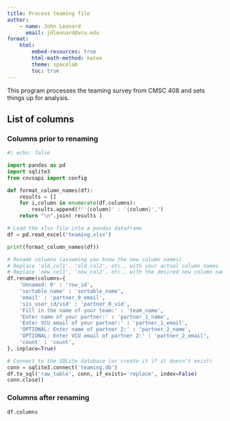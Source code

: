 ```yaml
---
title: Process teaming file
author:
    - name: John Leonard
      email: jdleonard@vcu.edu
format:
    html:
        embed-resources: true
        html-math-method: katex
        theme: spacelab
        toc: true
---
```


This program processes the teaming survey from CMSC 408 and
sets things up for analysis.

## List of columns 

### Columns prior to renaming
```python
#| echo: false

import pandas as pd
import sqlite3
from cnvsapi import config

def format_column_names(df):
    results = []
    for i,column in enumerate(df.columns):
        results.append(f"'{column}' : '{column}',")
    return "\n".join( results )

# Load the xlsx file into a pandas dataframe
df = pd.read_excel('teaming.xlsx')

print(format_column_names(df))

# Rename columns (assuming you know the new column names)
# Replace 'old_col1', 'old_col2', etc., with your actual column names
# Replace 'new_col1', 'new_col2', etc., with the desired new column names
df.rename(columns={
    'Unnamed: 0' : 'row_id',
    'sortable_name' : 'sortable_name',
    'email' : 'partner_0_email',
    'sis_user_id/vid' : 'partner_0_vid',
    'Fill in the name of your team:' : 'team_name',
    'Enter name of your partner:' : 'partner_1_name',
    'Enter VCU email of your partner:' : 'partner_1_email',
    'OPTIONAL: Enter name of partner 2:' : 'partner_2_name',
    'OPTIONAL: Enter VCU email of partner 2:' : 'partner_2_email',
    'count' : 'count',
}, inplace=True)

# Connect to the SQLite database (or create it if it doesn't exist)
conn = sqlite3.connect('teaming.db')
df.to_sql('raw_table', conn, if_exists='replace', index=False)
conn.close()

```
### Columns after renaming
```python
df.columns
```